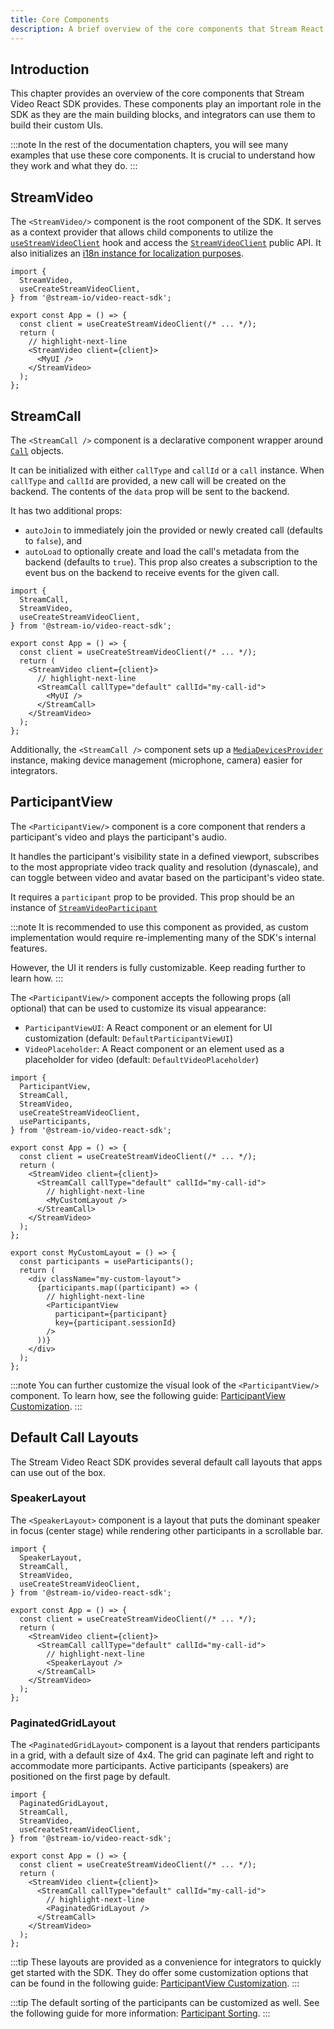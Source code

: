 ```yaml
---
title: Core Components
description: A brief overview of the core components that Stream React Video SDK provides.
---
```


## Introduction

This chapter provides an overview of the core components that Stream Video React SDK provides.
These components play an important role in the SDK as they are the main building blocks, and integrators can use them to build their custom UIs.

:::note
In the rest of the documentation chapters, you will see many examples that use these core components.
It is crucial to understand how they work and what they do.
:::

## StreamVideo

The `<StreamVideo/>` component is the root component of the SDK.
It serves as a context provider that allows child components to utilize the
[`useStreamVideoClient`](../../call-engine/hooks-and-contexts#usestreamvideoclient) hook and access the [`StreamVideoClient`](../../call-engine/StreamVideoClient) public API.
It also initializes an [i18n instance for localization purposes](../../advanced/i18n).

```tsx
import {
  StreamVideo,
  useCreateStreamVideoClient,
} from '@stream-io/video-react-sdk';

export const App = () => {
  const client = useCreateStreamVideoClient(/* ... */);
  return (
    // highlight-next-line
    <StreamVideo client={client}>
      <MyUI />
    </StreamVideo>
  );
};
```

## StreamCall

The `<StreamCall />` component is a declarative component wrapper around [`Call`](../../call-engine/Call) objects.

It can be initialized with either `callType` and `callId` or a `call` instance.
When `callType` and `callId` are provided, a new call will be created on the backend. The contents of the `data` prop will be sent to the backend.

It has two additional props:

- `autoJoin` to immediately join the provided or newly created call (defaults to `false`), and
- `autoLoad` to optionally create and load the call's metadata from the backend (defaults to `true`). This prop also creates a subscription to the event bus on the backend to receive events for the given call.

```tsx
import {
  StreamCall,
  StreamVideo,
  useCreateStreamVideoClient,
} from '@stream-io/video-react-sdk';

export const App = () => {
  const client = useCreateStreamVideoClient(/* ... */);
  return (
    <StreamVideo client={client}>
      // highlight-next-line
      <StreamCall callType="default" callId="my-call-id">
        <MyUI />
      </StreamCall>
    </StreamVideo>
  );
};
```

Additionally, the `<StreamCall />` component sets up a [`MediaDevicesProvider`](../../guides/camera-and-microphone) instance, making device management (microphone, camera) easier for integrators.

## ParticipantView

The `<ParticipantView/>` component is a core component that renders a participant's video and plays the participant's audio.

It handles the participant's visibility state in a defined viewport,
subscribes to the most appropriate video track quality and resolution (dynascale), and
can toggle between video and avatar based on the participant's video state.

It requires a `participant` prop to be provided. This prop should be an instance of [`StreamVideoParticipant`](https://github.com/GetStream/stream-video-js/blob/main/packages/client/src/types.ts)

:::note
It is recommended to use this component as provided, as custom implementation would require re-implementing many of the SDK's internal features.

However, the UI it renders is fully customizable. Keep reading further to learn how.
:::

The `<ParticipantView/>` component accepts the following props (all optional) that can be used to customize its visual appearance:

- `ParticipantViewUI`: A React component or an element for UI customization (default: `DefaultParticipantViewUI`)
- `VideoPlaceholder`: A React component or an element used as a placeholder for video (default: `DefaultVideoPlaceholder`)

```tsx
import {
  ParticipantView,
  StreamCall,
  StreamVideo,
  useCreateStreamVideoClient,
  useParticipants,
} from '@stream-io/video-react-sdk';

export const App = () => {
  const client = useCreateStreamVideoClient(/* ... */);
  return (
    <StreamVideo client={client}>
      <StreamCall callType="default" callId="my-call-id">
        // highlight-next-line
        <MyCustomLayout />
      </StreamCall>
    </StreamVideo>
  );
};

export const MyCustomLayout = () => {
  const participants = useParticipants();
  return (
    <div className="my-custom-layout">
      {participants.map((participant) => (
        // highlight-next-line
        <ParticipantView
          participant={participant}
          key={participant.sessionId}
        />
      ))}
    </div>
  );
};
```

:::note
You can further customize the visual look of the `<ParticipantView/>` component. To learn how, see the following guide: [ParticipantView Customization](../../ui-cookbook/participant-view-customizations/).
:::

## Default Call Layouts

The Stream Video React SDK provides several default call layouts that apps can use out of the box.

### SpeakerLayout

The `<SpeakerLayout>` component is a layout that puts the dominant speaker in focus (center stage) while rendering other participants in a scrollable bar.

```tsx
import {
  SpeakerLayout,
  StreamCall,
  StreamVideo,
  useCreateStreamVideoClient,
} from '@stream-io/video-react-sdk';

export const App = () => {
  const client = useCreateStreamVideoClient(/* ... */);
  return (
    <StreamVideo client={client}>
      <StreamCall callType="default" callId="my-call-id">
        // highlight-next-line
        <SpeakerLayout />
      </StreamCall>
    </StreamVideo>
  );
};
```

### PaginatedGridLayout

The `<PaginatedGridLayout>` component is a layout that renders participants in a grid, with a default size of 4x4.
The grid can paginate left and right to accommodate more participants. Active participants (speakers) are positioned on the first page by default.

```tsx
import {
  PaginatedGridLayout,
  StreamCall,
  StreamVideo,
  useCreateStreamVideoClient,
} from '@stream-io/video-react-sdk';

export const App = () => {
  const client = useCreateStreamVideoClient(/* ... */);
  return (
    <StreamVideo client={client}>
      <StreamCall callType="default" callId="my-call-id">
        // highlight-next-line
        <PaginatedGridLayout />
      </StreamCall>
    </StreamVideo>
  );
};
```

:::tip
These layouts are provided as a convenience for integrators to quickly get started with the SDK.
They do offer some customization options that can be found in the following guide: [ParticipantView Customization](../../ui-cookbook/participant-view-customizations/).
:::

:::tip
The default sorting of the participants can be customized as well. See the following guide for more information: [Participant Sorting](../../guides/sorting-api/).
:::
